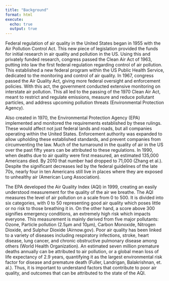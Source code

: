 ```yaml
---
title: "Background"
format: html
execute:
  echo: true
  output: true
---
```

Federal regulation of air quality in the United States began in 1955 with the Air Pollution Control Act. This new piece of legislation provided the funds for initial research in air quality and pollution in the US. Using this and privately funded research, congress passed the Clean Air Act of 1963, putting into law the first federal regulation regarding control of air pollution. This established a new federal program within the US Public Health Service, dedicated to the monitoring and control of air quality. In 1967, congress passed the Air Quality Act, giving more federal oversight and enforcement policies. With this act, the government conducted extensive monitoring on interstate air pollution. This all led to the passing of the 1970 Clean Air Act, meant to restrict and regulate emissions, measure and reduce pollutant particles, and address upcoming pollution threats (Environmental Protection Agency).

Also created in 1970, the Environmental Protection Agency (EPA) implemented and monitored the requirements established by these rulings. These would affect not just federal lands and roads, but all companies operating within the United States. Enforcement authority was expanded to allow upholding these established standards, and prevent companies from circumventing the law.  Much of the turnaround in the quality of air in the US over the past fifty years can be attributed to these regulations. In 1990, when deaths due to air quality were first measured, an estimated 135,000 Americans died. By 2010 that number had dropped to 71,000 (Zhang et al.). Despite the significant decreases led by the federal guidelines of the late 70s, nearly four in ten Americans still live in places where they are exposed to unhealthy air (American Lung Association).

The EPA developed the Air Quality Index (AQI) in 1999, creating an easily understood measurement for the quality of the air we breathe. The AQI measures the level of air pollution on a scale from 0 to 500. It is divided into six categories, with 0 to 50 representing good air quality which poses little or no risk to those breathing it in. On the other hand, a score above 300 signifies emergency conditions, an extremely high risk which impacts everyone. This measurement is mainly derived from five major pollutants: Ozone, Particle pollution (2.5μm and 10μm),  Carbon Monoxide, Nitrogen Dioxide, and Sulphur Dioxide (Airnow.gov). Poor air quality has been linked to a variety of diseases including respiratory infections, stroke, heart disease, lung cancer, and chronic obstructive pulmonary disease among others (World Health Organization). An estimated seven million premature deaths annually can be attributed to air pollution, or a global mean loss of life expectancy of 2.9 years, quantifying it as the largest environmental risk factor for disease and premature death (Fuller, Landrigan, Balakrishnan, et. al.). Thus, it is important to understand factors that contribute to poor air quality, and outcomes that can be attributed to the state of the AQI.

